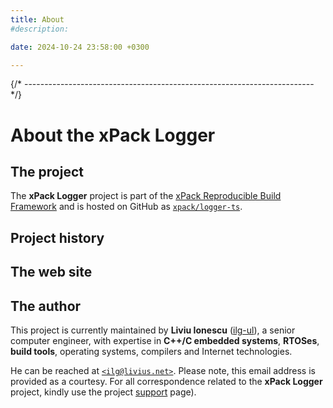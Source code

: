```yaml
---
title: About
#description:

date: 2024-10-24 23:58:00 +0300

---
```



{/* ------------------------------------------------------------------------ */}

# About the xPack Logger

## The project

The **xPack Logger** project is part of the
[xPack Reproducible Build Framework](https://xpack.github.io)
and is hosted on GitHub as
[`xpack/logger-ts`](https://github.com/xpack/logger-ts/).

## Project history

<History/>

## The web site

<Website/>

## The author

This project is currently maintained by **Liviu Ionescu**
([ilg-ul](https://github.com/ilg-ul)),
a senior computer engineer, with expertise in **C++/C embedded systems**,
**RTOSes**, **build tools**, operating systems, compilers
and Internet technologies.

He can be reached at [`<ilg@livius.net>`](mailto:ilg@livius.net).
Please note, this email address is provided as a courtesy.
For all correspondence related to
the **xPack Logger**
project, kindly use the project [support](/docs/support/) page).
